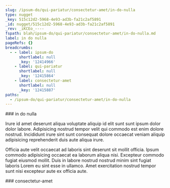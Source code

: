 ```yaml
---
slug: /ipsum-do/qui-pariatur/consectetur-amet/in-do-nulla
type: nugget
_key: 515c12d2-5968-4e93-ad3b-fa21c2af5891
_id: nugget/515c12d2-5968-4e93-ad3b-fa21c2af5891
_rev: _iKCEo_----
fspath: blah/ipsum-do/qui-pariatur/consectetur-amet/in-do-nulla.md
label: in do nulla
pageRefs: {}
breadcrumbs:
  - - label: ipsum-do
      shortlabel: null
      _key: '12414966'
    - label: qui-pariatur
      shortlabel: null
      _key: '12415864'
    - label: consectetur-amet
      shortlabel: null
      _key: '12415887'
paths:
  - /ipsum-do/qui-pariatur/consectetur-amet/in-do-nulla
---
```


<NuggetArea>
<Nugget slug="/ipsum-do/qui-pariatur/consectetur-amet/in-do-nulla" type="nugget" _key="515c12d2-5968-4e93-ad3b-fa21c2af5891" _id="nugget/515c12d2-5968-4e93-ad3b-fa21c2af5891" _rev="_iKCEo_----" fspath="blah/ipsum-do/qui-pariatur/consectetur-amet/in-do-nulla.md" label="in do nulla" paths="/ipsum-do/qui-pariatur/consectetur-amet/in-do-nulla">
<NuggetBody>
### in do nulla

Irure id amet deserunt aliqua voluptate aliquip id elit sunt sunt ipsum dolor dolor labore. Adipisicing nostrud tempor velit qui commodo est enim dolore nostrud. Incididunt irure sint sunt consequat dolore occaecat veniam aliquip adipisicing reprehenderit duis aute aliqua irure.

Officia aute velit occaecat ad laboris sint deserunt sit mollit officia. Ipsum commodo adipisicing occaecat ea laborum aliqua nisi. Excepteur commodo fugiat eiusmod mollit. Duis in labore nostrud nostrud minim sint fugiat laboris Lorem eu sint esse in ullamco. Amet exercitation nostrud tempor sunt nisi excepteur aute ex officia aute.

</NuggetBody>
<Breadcrumbs>
<Crumbs>
<Crumb _key="12414966" label="ipsum-do" /><Crumb _key="12415864" label="qui-pariatur" /><Crumb _key="12415887" label="consectetur-amet" />
</Crumbs>
</Breadcrumbs>
</Nugget>

<NuggetsInbound>
</NuggetsInbound>
<NuggetsOutbound>
</NuggetsOutbound>
</NuggetArea>
<PassagesInbound>
<Passage direction="inbound" type="passage" _key="12415887" _id="passage/12415887" _rev="_iKCEo-6---" label="consectetur-amet" passage="consectetur-amet" fspath="blah/ipsum-do/qui-pariatur/consectetur-amet" paths="/ipsum-do/qui-pariatur/consectetur-amet" slug="/ipsum-do/qui-pariatur/consectetur-amet">
<NuggetBody>
### consectetur-amet

</NuggetBody>
<Breadcrumbs>
<Crumbs>
<Crumb _key="12414966" label="ipsum-do" /><Crumb _key="12415864" label="qui-pariatur" />
</Crumbs>
</Breadcrumbs>
</Passage>

</PassagesInbound>
<PassagesOutbound>
</PassagesOutbound>